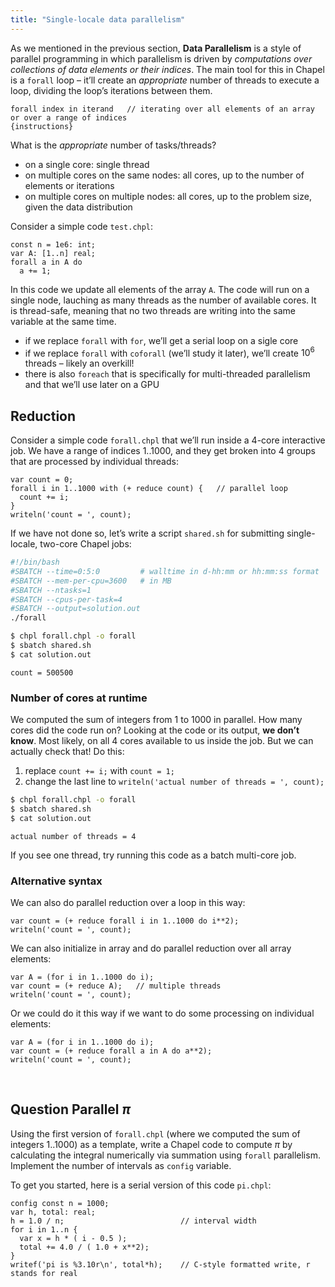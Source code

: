 ```yaml
---
title: "Single-locale data parallelism"
---
```








<!-- ## Parallelizing the Julia set problem -->

<!-- Now let's parallelize this code with `forall`. Copy `juliaSetSerial.chpl` into `juliaSetParallel.chpl` and -->
<!-- start modifying it: -->

<!-- 1. For the outer loop, replace `for` with `forall`. This will produce an error about the scope of variables -->
<!--    `y` and `point`: -->

<!-- ```sh -->
<!-- error: cannot assign to const variable -->
<!-- note: The shadow variable '...' is constant due to forall intents in this loop -->
<!-- ``` -->

<!-- > ### Discussion -->
<!-- > Why do you think this message was produced? How do we solve this problem? -->

<!-- 2. What do we do next? -->

<!-- Once you have the working shared-memory parallel code, study its performance. -->

<!-- > ### Discussion -->
<!-- > Why do you think the code's speed does not scale linearly with the number of cores? -->











As we mentioned in the previous section, **Data Parallelism** is a style of parallel programming in which
parallelism is driven by *computations over collections of data elements or their indices*. The main tool for
this in Chapel is a `forall` loop -- it'll create an *appropriate* number of threads to execute a loop,
dividing the loop's iterations between them.

```chpl
forall index in iterand   // iterating over all elements of an array or over a range of indices
{instructions}
```

What is the *appropriate* number of tasks/threads?

* on a single core: single thread
* on multiple cores on the same nodes: all cores, up to the number of elements or iterations
* on multiple cores on multiple nodes: all cores, up to the problem size, given the data distribution

Consider a simple code `test.chpl`:

```chpl
const n = 1e6: int;
var A: [1..n] real;
forall a in A do
  a += 1;
```

In this code we update all elements of the array `A`. The code will run on a single node, lauching as many
threads as the number of available cores. It is thread-safe, meaning that no two threads are writing into the
same variable at the same time.

* if we replace `forall` with `for`, we'll get a serial loop on a sigle core
* if we replace `forall` with `coforall` (we'll study it later), we'll create $10^6$ threads -- likely an
  overkill!
* there is also `foreach` that is specifically for multi-threaded parallelism and that we'll use later on a GPU

## Reduction

Consider a simple code `forall.chpl` that we'll run inside a 4-core interactive job. We have a range of
indices 1..1000, and they get broken into 4 groups that are processed by individual threads:

```chpl
var count = 0;
forall i in 1..1000 with (+ reduce count) {   // parallel loop
  count += i;
}
writeln('count = ', count);
```

If we have not done so, let's write a script `shared.sh` for submitting single-locale, two-core Chapel jobs:

```sh
#!/bin/bash
#SBATCH --time=0:5:0         # walltime in d-hh:mm or hh:mm:ss format
#SBATCH --mem-per-cpu=3600   # in MB
#SBATCH --ntasks=1
#SBATCH --cpus-per-task=4
#SBATCH --output=solution.out
./forall
```

<!-- $ module load arch/avx2   # not necessary, unless you land on an avx512 node -->
<!-- $ module load chapel-multicore/2.4.0 -->

```sh
$ chpl forall.chpl -o forall
$ sbatch shared.sh
$ cat solution.out
```
```
count = 500500
```

### Number of cores at runtime

We computed the sum of integers from 1 to 1000 in parallel. How many cores did the code run on? Looking at the
code or its output, **we don't know**. Most likely, on all 4 cores available to us inside the job. But we can
actually check that! Do this:

1. replace `count += i;` with `count = 1;`
1. change the last line to `writeln('actual number of threads = ', count);`

```sh
$ chpl forall.chpl -o forall
$ sbatch shared.sh
$ cat solution.out
```
```output
actual number of threads = 4
```

If you see one thread, try running this code as a batch multi-core job.

### Alternative syntax

We can also do parallel reduction over a loop in this way:

```chpl
var count = (+ reduce forall i in 1..1000 do i**2);
writeln('count = ', count);
```

We can also initialize in array and do parallel reduction over all array elements:

```chpl
var A = (for i in 1..1000 do i);
var count = (+ reduce A);   // multiple threads
writeln('count = ', count);
```

Or we could do it this way if we want to do some processing on individual elements:

```chpl
var A = (for i in 1..1000 do i);
var count = (+ reduce forall a in A do a**2);
writeln('count = ', count);
```






&nbsp;

::: {.callout-caution collapse="true"}
## Question Parallel $\pi$
Using the first version of `forall.chpl` (where we computed the sum of integers 1..1000) as a template, write
a Chapel code to compute $\pi$ by calculating the integral numerically via summation using `forall`
parallelism. Implement the number of intervals as `config` variable.

To get you started, here is a serial version of this code `pi.chpl`:
```chpl
config const n = 1000;
var h, total: real;
h = 1.0 / n;                          // interval width
for i in 1..n {
  var x = h * ( i - 0.5 );
  total += 4.0 / ( 1.0 + x**2);
}
writef('pi is %3.10r\n', total*h);    // C-style formatted write, r stands for real
```
:::



<!-- We finish this section by providing an example of how you can organize a data-parallel, shared-memory -->
<!-- `forall` loop for the 2D heat transfer solver (without writing the full code): -->
<!-- ```chpl -->
<!-- config const rows = 100, cols = 100; -->
<!-- const rowStride = 34, colStride = 25;    // each block has 34 rows and 25 columns => 3x4 blocks -->
<!-- forall (r,c) in {1..rows,1..cols} by (rowStride,colStride) {   // nested c-loop inside r-loop -->
<!-- 																  // 12 iterations, up to 12 threads -->
<!--   for i in r..min(r+rowStride-1,rows) {     // serial i-loop inside each block -->
<!-- 	for j in c..min(c+colStride-1,cols) {   // serial j-loop inside each block -->
<!-- 	  Tnew[i,j] = 0.25 * (T[i-1,j] + T[i+1,j] + T[i,j-1] + T[i,j+1]); -->
<!-- 	} -->
<!--   } -->
<!-- } -->
<!-- ``` -->

